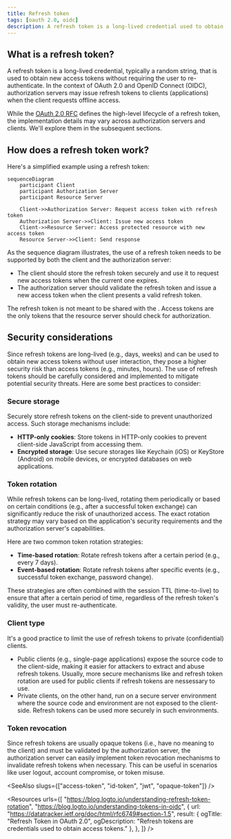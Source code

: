 ```yaml
---
title: Refresh token
tags: [oauth 2.0, oidc]
description: A refresh token is a long-lived credential used to obtain new access tokens without requiring the user to re-authenticate. It is used to maintain user sessions and provide a better user experience.
---
```


## What is a refresh token?

A refresh token is a long-lived credential, typically a random string, that is used to obtain new <Ref slug="access-token">access tokens</Ref> without requiring the user to re-authenticate. In the context of OAuth 2.0 and OpenID Connect (OIDC), <Ref slug="authorization-server">authorization servers</Ref> may issue refresh tokens to clients (applications) when the client requests offline access.

While the [OAuth 2.0 RFC](https://datatracker.ietf.org/doc/html/rfc6749#section-1.5) defines the high-level lifecycle of a refresh token, the implementation details may vary across authorization servers and clients. We'll explore them in the subsequent sections.

## How does a refresh token work?

Here's a simplified example using a refresh token:

```mermaid
sequenceDiagram
    participant Client
    participant Authorization Server
    participant Resource Server

    Client->>Authorization Server: Request access token with refresh token
    Authorization Server->>Client: Issue new access token
    Client->>Resource Server: Access protected resource with new access token
    Resource Server->>Client: Send response
```

As the sequence diagram illustrates, the use of a refresh token needs to be supported by both the client and the authorization server:

- The client should store the refresh token securely and use it to request new access tokens when the current one expires.
- The authorization server should validate the refresh token and issue a new access token when the client presents a valid refresh token.

The refresh token is not meant to be shared with the <Ref slug="resource-server" />. Access tokens are the only tokens that the resource server should check for authorization.

## Security considerations

Since refresh tokens are long-lived (e.g., days, weeks) and can be used to obtain new access tokens without user interaction, they pose a higher security risk than access tokens (e.g., minutes, hours). The use of refresh tokens should be carefully considered and implemented to mitigate potential security threats. Here are some best practices to consider:

### Secure storage

Securely store refresh tokens on the client-side to prevent unauthorized access. Such storage mechanisms include:

- **HTTP-only cookies**: Store tokens in HTTP-only cookies to prevent client-side JavaScript from accessing them.
- **Encrypted storage**: Use secure storages like Keychain (iOS) or KeyStore (Android) on mobile devices, or encrypted databases on web applications.

### Token rotation

While refresh tokens can be long-lived, rotating them periodically or based on certain conditions (e.g., after a successful token exchange) can significantly reduce the risk of unauthorized access. The exact rotation strategy may vary based on the application's security requirements and the authorization server's capabilities.

Here are two common token rotation strategies:

- **Time-based rotation**: Rotate refresh tokens after a certain period (e.g., every 7 days).
- **Event-based rotation**: Rotate refresh tokens after specific events (e.g., successful token exchange, password change).

These strategies are often combined with the session TTL (time-to-live) to ensure that after a certain period of time, regardless of the refresh token's validity, the user must re-authenticate.

### Client type

It's a good practice to limit the use of refresh tokens to <Ref slug="client" headingId="private-clients">private (confidential) clients</Ref>.

- Public clients (e.g., single-page applications) expose the source code to the client-side, making it easier for attackers to extract and abuse refresh tokens. Usually, more secure mechanisms like <Ref slug="pkce" /> and refresh token rotation are used for public clients if refresh tokens are nessessary to use.
- Private clients, on the other hand, run on a secure server environment where the source code and environment are not exposed to the client-side. Refresh tokens can be used more securely in such environments.

### Token revocation

Since refresh tokens are usually <Ref slug="opaque-token">opaque tokens</Ref> (i.e., have no meaning to the client) and must be validated by the authorization server, the authorization server can easily implement token revocation mechanisms to invalidate refresh tokens when necessary. This can be useful in scenarios like user logout, account compromise, or token misuse.

<SeeAlso slugs={["access-token", "id-token", "jwt", "opaque-token"]} />

<Resources urls={[
  "https://blog.logto.io/understanding-refresh-token-rotation",
  "https://blog.logto.io/understanding-tokens-in-oidc",
  {
    url: "https://datatracker.ietf.org/doc/html/rfc6749#section-1.5",
    result: {
      ogTitle: "Refresh Token in OAuth 2.0",
      ogDescription: "Refresh tokens are credentials used to obtain access tokens."
    },
  },
]} />
